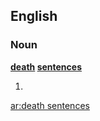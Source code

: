==English==

===Noun===
'''[[death]] [[sentences]]'''

# {{plural of|[[death sentence]]}}

[[ar:death sentences]]